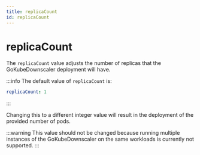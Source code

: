 ```yaml
---
title: replicaCount
id: replicaCount
---
```


# replicaCount

The `replicaCount` value adjusts the number of replicas that the GoKubeDownscaler deployment will have.

:::info
The default value of `replicaCount` is:

```yaml
replicaCount: 1
```

:::

Changing this to a different integer value will result in the deployment of the provided number of pods.

:::warning
This value should not be changed because running multiple instances of the GoKubeDownscaler on the same workloads is currently not supported.
:::
